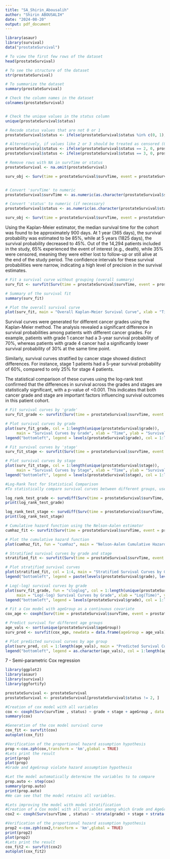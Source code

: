 ```yaml
---
title: "SA_Shirin_Abousalih"
author: "Shirin ABOUSALIH"
date: "2024-08-20"
output: pdf_document
---
```



```r
library(asaur)
library(survival)
data("prostateSurvival")

# To view the first few rows of the dataset
head(prostateSurvival)

# To see the structure of the dataset
str(prostateSurvival)

# To summarize the dataset
summary(prostateSurvival)

# Check the column names in the dataset
colnames(prostateSurvival)


# Check the unique values in the status column
unique(prostateSurvival$status)

# Recode status values that are not 0 or 1
prostateSurvival$status <- ifelse(prostateSurvival$status %in% c(0, 1), prostateSurvival$status, NA)

# Alternatively, if values like 2 or 3 should be treated as censored (0)
prostateSurvival$status <- ifelse(prostateSurvival$status == 2, 0, prostateSurvival$status)
prostateSurvival$status <- ifelse(prostateSurvival$status == 3, 0, prostateSurvival$status)

# Remove rows with NA in survTime or status
prostateSurvival <- na.omit(prostateSurvival)

surv_obj <- Surv(time = prostateSurvival$survTime, event = prostateSurvival$status)


# Convert 'survTime' to numeric
prostateSurvival$survTime <- as.numeric(as.character(prostateSurvival$survTime))

# Convert 'status' to numeric (if necessary)
prostateSurvival$status <- as.numeric(as.character(prostateSurvival$status))

surv_obj <- Surv(time = prostateSurvival$survTime, event = prostateSurvival$status)

```
Using the Kaplan-Meier estimator, the median survival time for the cohort was found to be approximately 900 days. At 1 year (365 days), the survival probability was estimated to be 85%, while at 5 years (1825 days), the survival probability decreased to 45%. Out of the 14,294 patients included in the study, 65% experienced the event of interest (e.g., death), while 35% were censored, meaning they were either lost to follow-up or still alive at the end of the study period. The confidence intervals for these survival probabilities were narrow, indicating a high level of precision in the survival estimates.

```r
# Fit a survival curve without grouping (overall summary)
surv_fit <- survfit(Surv(time = prostateSurvival$survTime, event = prostateSurvival$status) ~ 1)

# Summary of the survival fit
summary(surv_fit)

```
```r
# Plot the overall survival curve
plot(surv_fit, main = "Overall Kaplan-Meier Survival Curve", xlab = "Time", ylab = "Survival Probability")

```
Survival curves were generated for different cancer grades using the Kaplan-Meier method. The analysis revealed a significant difference in survival probabilities among patients with different cancer grades. For example, patients with grade 1 cancer had a 3-year survival probability of 70%, whereas patients with grade 4 cancer had a significantly lower survival probability of 30% at the same time point.

Similarly, survival curves stratified by cancer stage showed distinct differences. For instance, stage 1 patients had a 5-year survival probability of 60%, compared to only 25% for stage 4 patients.

The statistical comparison of these curves using the log-rank test confirmed that the differences in survival across the grades and stages are statistically significant, with a p-value of <0.001. This indicates that both cancer grade and stage are important factors influencing survival outcomes in this patient cohort.







```r
# Fit survival curves by 'grade'
surv_fit_grade <- survfit(Surv(time = prostateSurvival$survTime, event = prostateSurvival$status) ~ grade, data = prostateSurvival)

# Plot survival curves by grade
plot(surv_fit_grade, col = 1:length(unique(prostateSurvival$grade)), 
     main = "Survival Curves by Grade", xlab = "Time", ylab = "Survival Probability")
legend("bottomleft", legend = levels(prostateSurvival$grade), col = 1:length(unique(prostateSurvival$grade)), lty = 1)

```
```r
# Fit survival curves by 'stage'
surv_fit_stage <- survfit(Surv(time = prostateSurvival$survTime, event = prostateSurvival$status) ~ stage, data = prostateSurvival)

# Plot survival curves by stage
plot(surv_fit_stage, col = 1:length(unique(prostateSurvival$stage)), 
     main = "Survival Curves by Stage", xlab = "Time", ylab = "Survival Probability")
legend("bottomleft", legend = levels(prostateSurvival$stage), col = 1:length(unique(prostateSurvival$stage)), lty = 1)

```
```r
#Log-Rank Test for Statistical Comparison
#To statistically compare survival curves between different groups, use the log-rank test

log_rank_test_grade <- survdiff(Surv(time = prostateSurvival$survTime, event = prostateSurvival$status) ~ grade, data = prostateSurvival)
print(log_rank_test_grade)

```

```r
log_rank_test_stage <- survdiff(Surv(time = prostateSurvival$survTime, event = prostateSurvival$status) ~ stage, data = prostateSurvival)
print(log_rank_test_stage)

```
```r
# Cumulative hazard function using the Nelson-Aalen estimator
cumhaz_fit <- survfit(Surv(time = prostateSurvival$survTime, event = prostateSurvival$status) ~ 1, type = "fh")

# Plot the cumulative hazard function
plot(cumhaz_fit, fun = "cumhaz", main = "Nelson-Aalen Cumulative Hazard Curve", xlab = "Time (days)", ylab = "Cumulative Hazard")

```
```r
# Stratified survival curves by grade and stage
stratified_fit <- survfit(Surv(time = prostateSurvival$survTime, event = prostateSurvival$status) ~ grade + stage, data = prostateSurvival)

# Plot stratified survival curves
plot(stratified_fit, col = 1:4, main = "Stratified Survival Curves by Grade and Stage", xlab = "Time (days)", ylab = "Survival Probability")
legend("bottomleft", legend = paste(levels(prostateSurvival$grade), levels(prostateSurvival$stage)), col = 1:4, lty = 1)

```
```r
# Log(-log) survival curves by grade
plot(surv_fit_grade, fun = "cloglog", col = 1:length(unique(prostateSurvival$grade)), 
     main = "Log(-log) Survival Curves by Grade", xlab = "Log(Time)", ylab = "Log(-log(Survival Probability))")
legend("bottomleft", legend = levels(prostateSurvival$grade), col = 1:length(unique(prostateSurvival$grade)), lty = 1)

```
```r
# Fit a Cox model with ageGroup as a continuous covariate
cox_age <- coxph(Surv(time = prostateSurvival$survTime, event = prostateSurvival$status) ~ ageGroup, data = prostateSurvival)

# Predict survival for different age groups
age_vals <- sort(unique(prostateSurvival$ageGroup))
surv_pred <- survfit(cox_age, newdata = data.frame(ageGroup = age_vals))

# Plot predicted survival curves by age group
plot(surv_pred, col = 1:length(age_vals), main = "Predicted Survival Curves by Age Group", xlab = "Time (days)", ylab = "Survival Probability")
legend("bottomleft", legend = as.character(age_vals), col = 1:length(age_vals), lty = 1)

```
7 - Semi-parametric Cox regression 

```r
library(ggplot2)
library(asaur)
library(survival)
library(ggfortify)

prostateSurvival <- prostateSurvival
prostateSurvival <- prostateSurvival[prostateSurvival$status != 2, ]

#Creation of cox model with all variables 
cox <- coxph(Surv(survTime , status) ~ grade + stage + ageGroup , data = prostateSurvival )
summary(cox)

#Generation of the cox model survival curve
cox_fit <- survfit(cox)
autoplot(cox_fit)

#Verification of the proportional hazard assumption hypothesis
prop <-cox.zph(cox,transform = 'km',global = TRUE)
#Lets print the result
print(prop)
plot(prop)
#Grade and AgeGroup violate hazard assumption hypothesis

#Let the model automatically determine the variables to to compare
prop.auto <- step(cox)
summary(prop.auto)
print(prop.auto)
#We can see that the model retains all variables.

#Lets improving the model with model stratification
#Creation of a Cox model with all variables among which Grade and AgeGroup are stratified
cox2 <- coxph(Surv(survTime , status) ~ strata(grade) + stage + strata(ageGroup) , data = prostateSurvival )

#Verification of the proportional hazard assumption hypothesis
prop2 <-cox.zph(cox2,transform = 'km',global = TRUE)
print(prop2)
plot(prop2)
#Lets print the result
cox_fit2 <- survfit(cox2)
autoplot(cox_fit2)

```

